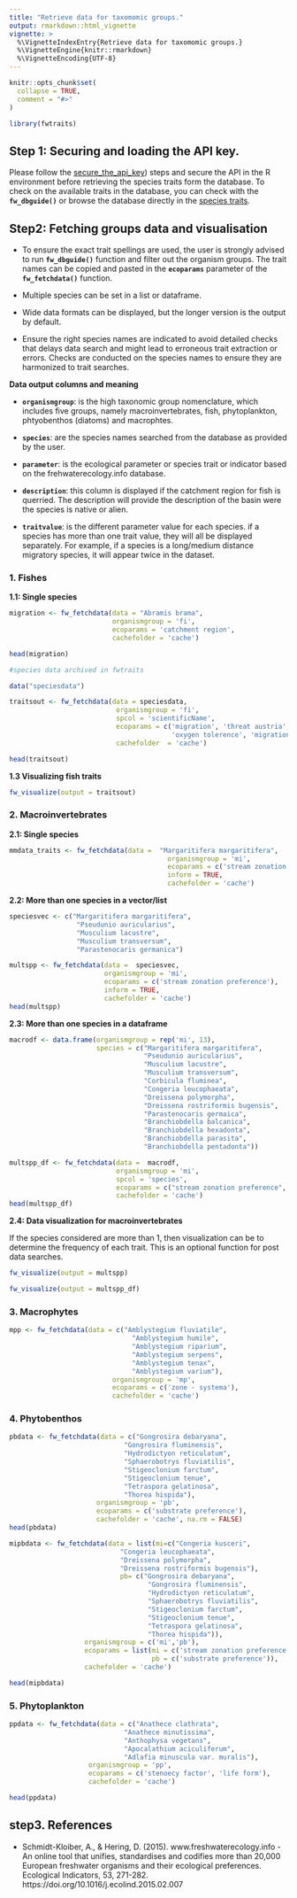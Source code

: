 ```yaml
---
title: "Retrieve data for taxomomic groups."
output: rmarkdown::html_vignette
vignette: >
  %\VignetteIndexEntry{Retrieve data for taxomomic groups.}
  %\VignetteEngine{knitr::rmarkdown}
  %\VignetteEncoding{UTF-8}
---
```


```r
knitr::opts_chunk$set(
  collapse = TRUE,
  comment = "#>"
)
```

```r
library(fwtraits)
```

## Step 1: Securing and loading the API key.

Please follow the [secure_the_api_key](https://anthonybasooma.github.io/fwtraits/articles/Secure_API_key.html)) steps and secure the API in the R environment before retrieving the species traits form the database. To check on the available traits in the database, you can check with the **`fw_dbguide()`** or browse the database directly in the [species traits](https://www.freshwaterecology.info/abbreviations.php).


## Step2: Fetching groups data and visualisation

* To ensure the exact trait spellings are used, the user is strongly advised to run **`fw_dbguide()`** function and filter out the organism groups. The trait names can be copied and pasted in the **`ecoparams`** parameter of the **`fw_fetchdata()`** function.

* Multiple species can be set in a list or dataframe.

* Wide data formats can be displayed, but the longer version is the output by default.

* Ensure the right species names are indicated to avoid detailed checks that delays data search and might lead to erroneous trait extraction or errors. Checks are conducted on the species names to ensure they are harmonized to trait searches.

**Data output columns and meaning**

* **`organismgroup`**: is the high taxonomic group nomenclature, which includes five groups, namely macroinvertebrates, fish, phytoplankton, phtyobenthos (diatoms) and macrophtes.

* **`species`**: are the species names searched from the database as provided by the user.

* **`parameter`**: is the ecological parameter or species trait or indicator based on the frehwaterecology.info database.

* **`description`**: this column is displayed if the catchment region for fish is querried. The description will provide the description of the basin were the species is native or alien.

* **`traitvalue`**: is the different parameter value for each species. if a species has more than one trait value, they will all be displayed separately. For example, if a species is a long/medium distance migratory species, it will appear twice in the dataset.


### 1. Fishes

**1.1: Single species**

```r

migration <- fw_fetchdata(data = "Abramis brama",
                          organismgroup = 'fi',
                          ecoparams = 'catchment region',
                          cachefolder = 'cache')

head(migration)
```


```r

#species data archived in fwtraits

data("speciesdata") 

traitsout <- fw_fetchdata(data = speciesdata, 
                           organismgroup = 'fi',
                           spcol = 'scientificName', 
                           ecoparams = c('migration', 'threat austria',
                                         'oxygen tolerence', 'migration fibs'),
                           cachefolder  = 'cache')

head(traitsout)

```

**1.3 Visualizing fish traits**

```r
 
fw_visualize(output = traitsout)

```


### 2. Macroinvertebrates

**2.1: Single species**

```r

mmdata_traits <- fw_fetchdata(data =  "Margaritifera margaritifera",
                                        organismgroup = 'mi',
                                        ecoparams = c('stream zonation preference'),
                                        inform = TRUE,
                                        cachefolder = 'cache')
```

**2.2: More than one species in a vector/list**

```r

speciesvec <- c("Margaritifera margaritifera",
                 "Pseudunio auricularius",
                 "Musculium lacustre",
                 "Musculium transversum",
                 "Parastenocaris germanica")

multspp <- fw_fetchdata(data =  speciesvec,
                        organismgroup = 'mi',
                        ecoparams = c('stream zonation preference'),
                        inform = TRUE,
                        cachefolder = 'cache')
head(multspp)

```

**2.3: More than one species in a dataframe**

```r

macrodf <- data.frame(organismgroup = rep('mi', 13),
                      species = c("Margaritifera margaritifera",
                                  "Pseudunio auricularius",
                                  "Musculium lacustre",
                                  "Musculium transversum",
                                  "Corbicula fluminea",
                                  "Congeria leucophaeata",
                                  "Dreissena polymorpha",
                                  "Dreissena rostriformis bugensis",
                                  "Parastenocaris germaica",
                                  "Branchiobdella balcanica",
                                  "Branchiobdella hexadonta",
                                  "Branchiobdella parasita",
                                  "Branchiobdella pentadonta"))

multspp_df <- fw_fetchdata(data =  macrodf,
                           organismgroup = 'mi',
                           spcol = 'species',
                           ecoparams = c("stream zonation preference", "feeding type"),
                           cachefolder = 'cache')
head(multspp_df)

```


**2.4: Data visualization for macroinvertebrates**

If the species considered are more than 1, then visualization can be to determine the frequency of each trait. This is an optional function for post data searches.

```r

fw_visualize(output = multspp)

fw_visualize(output = multspp_df)

```

### 3. Macrophytes

```r

mpp <- fw_fetchdata(data = c("Amblystegium fluviatile",
                               "Amblystegium humile",
                               "Amblystegium riparium",
                               "Amblystegium serpens",
                               "Amblystegium tenax",
                               "Amblystegium varium"),
                          organismgroup = 'mp',
                          ecoparams = c('zone - systema'),
                          cachefolder = 'cache')

```

### 4. Phytobenthos

```r

pbdata <- fw_fetchdata(data = c("Gongrosira debaryana",
                             "Gongrosira fluminensis",
                             "Hydrodictyon reticulatum",
                             "Sphaerobotrys fluviatilis",
                             "Stigeoclonium farctum",
                             "Stigeoclonium tenue",
                             "Tetraspora gelatinosa",
                             "Thorea hispida"),
                      organismgroup = 'pb',
                      ecoparams = c('substrate preference'),
                      cachefolder = 'cache', na.rm = FALSE)
head(pbdata)

```

```r

mipbdata <- fw_fetchdata(data = list(mi=c("Congeria kusceri",
                            "Congeria leucophaeata",
                            "Dreissena polymorpha",
                            "Dreissena rostriformis bugensis"),
                            pb= c("Gongrosira debaryana",
                                   "Gongrosira fluminensis",
                                   "Hydrodictyon reticulatum",
                                   "Sphaerobotrys fluviatilis",
                                   "Stigeoclonium farctum",
                                   "Stigeoclonium tenue",
                                   "Tetraspora gelatinosa",
                                   "Thorea hispida")),
                   organismgroup = c('mi','pb'),
                   ecoparams = list(mi = c('stream zonation preference'),
                                    pb = c('substrate preference')),
                   cachefolder = 'cache')

head(mipbdata)

```

### 5. Phytoplankton

```r

ppdata <- fw_fetchdata(data = c("Anathece clathrata",
                             "Anathece minutissima",
                             "Anthophysa vegetans",
                             "Apocalathium aciculiferum",
                             "Adlafia minuscula var. muralis"),
                    organismgroup = 'pp',
                    ecoparams = c('stenoecy factor', 'life form'),
                    cachefolder = 'cache')

head(ppdata)


```

## step3. References

* Schmidt-Kloiber, A., & Hering, D. (2015). www.freshwaterecology.info - An online tool that unifies, standardises and codifies more than 20,000 European freshwater organisms and their ecological preferences. Ecological Indicators, 53, 271-282. https://doi.org/10.1016/j.ecolind.2015.02.007




